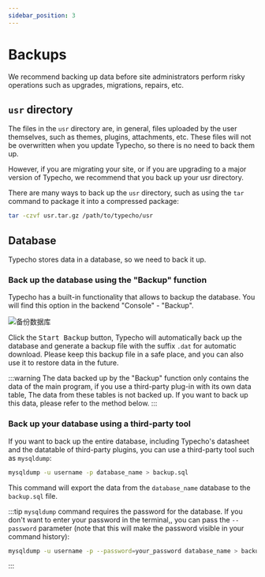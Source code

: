 ```yaml
---
sidebar_position: 3
---
```


# Backups

We recommend backing up data before site administrators perform risky operations such as upgrades, migrations, repairs, etc.

## `usr` directory

The files in the `usr` directory are, in general, files uploaded by the user themselves, such as themes, plugins, attachments, etc. These files will not be overwritten when you update Typecho, so there is no need to back them up.

However, if you are migrating your site, or if you are upgrading to a major version of Typecho, we recommend that you back up your usr directory.

There are many ways to back up the `usr` directory, such as using the `tar` command to package it into a compressed package:

```bash
tar -czvf usr.tar.gz /path/to/typecho/usr
```

## Database

Typecho stores data in a database, so we need to back it up.

### Back up the database using the "Backup" function

Typecho has a built-in functionality that allows to backup the database. You will find this option in the backend "Console" - "Backup".

![备份数据库](./img/backup.png)

Click the <kbd>Start Backup</kbd> button, Typecho will automatically back up the database and generate a backup file with the suffix `.dat` for automatic download. Please keep this backup file in a safe place, and you can also use it to restore data in the future.

:::warning
The data backed up by the "Backup" function only contains the data of the main program, if you use a third-party plug-in with its own data table,
The data from these tables is not backed up. If you want to back up this data, please refer to the method below.
:::

### Back up your database using a third-party tool

If you want to back up the entire database, including Typecho's datasheet and the datatable of third-party plugins, you can use a third-party tool such as `mysqldump`:


```bash
mysqldump -u username -p database_name > backup.sql
```

This command will export the data from the `database_name` database to the `backup.sql` file.

:::tip
`mysqldump` command requires the password for the database. If you don't want to enter your password in the terminal,, you can pass the `--password` parameter (note that this will make the password visible in your command history):

```bash
mysqldump -u username -p --password=your_password database_name > backup.sql
```
:::
